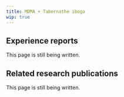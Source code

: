 ---
title: MDMA + Tabernathe iboga
wip: true
---

## Experience reports

This page is still being written.

## Related research publications

This page is still being written.

